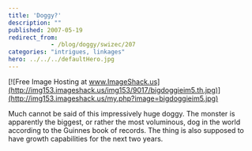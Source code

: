 ```yaml
---
title: 'Doggy?'
description: ""
published: 2007-05-19
redirect_from: 
            - /blog/doggy/swizec/207
categories: "intrigues, linkages"
hero: ../../../defaultHero.jpg
---
```


[![Free Image Hosting at www.ImageShack.us](http://img153.imageshack.us/img153/9017/bigdoggieim5.th.jpg)](http://img153.imageshack.us/my.php?image=bigdoggieim5.jpg)

Much cannot be said of this impressively huge doggy. The monster is apparently the biggest, or rather the most voluminous, dog in the world according to the Guinnes book of records. The thing is also supposed to have growth capabilities for the next two years.
